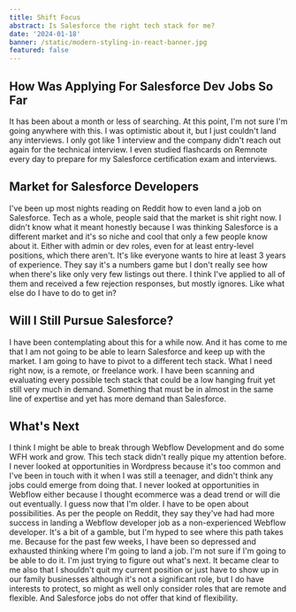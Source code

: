```yaml
---
title: Shift Focus
abstract: Is Salesforce the right tech stack for me?
date: '2024-01-18'
banner: /static/modern-styling-in-react-banner.jpg
featured: false
---
```


## How Was Applying For Salesforce Dev Jobs So Far
It has been about a month or less of searching. At this point, I'm not sure I'm going anywhere with this. I was optimistic about it, but I just couldn't land any interviews. I only got like 1 interview and the company didn't reach out again for the technical interview. I even studied flashcards on Remnote every day to prepare for my Salesforce certification exam and interviews.

## Market for Salesforce Developers
I've been up most nights reading on Reddit how to even land a job on Salesforce. Tech as a whole, people said that the market is shit right now. I didn't know what it meant honestly because I was thinking Salesforce is a different market and it's so niche and cool that only a few people know about it. Either with admin or dev roles, even for at least entry-level positions, which there aren't. It's like everyone wants to hire at least 3 years of experience. They say it's a numbers game but I don't really see how when there's like only very few listings out there. I think I've applied to all of them and received a few rejection responses, but mostly ignores. Like what else do I have to do to get in?


## Will I Still Pursue Salesforce?
I have been contemplating about this for a while now. And it has come to me that I am not going to be able to learn Salesforce and keep up with the market. I am going to have to pivot to a different tech stack. What I need right now, is a remote, or freelance work. I have been scanning and evaluating every possible tech stack that could be a low hanging fruit yet still very much in demand. Something that must be in almost in the same line of expertise and yet has more demand than Salesforce.

## What's Next
I think I might be able to break through Webflow Development and do some WFH work and grow. This tech stack didn't really pique my attention before. I never looked at opportunities in Wordpress because it's too common and I've been in touch with it when I was still a teenager, and didn't think any jobs could emerge from doing that. I never looked at opportunities in Webflow either because I thought ecommerce was a dead trend or will die out eventually. I guess now that I'm older. I have to be open about possibilities. As per the people on Reddit, they say they've had had more success in landing a Webflow developer job as a non-experienced Webflow developer. It's a bit of a gamble, but I'm hyped to see where this path takes me. Because for the past few weeks, I have been so depressed and exhausted thinking where I'm going to land a job. I'm not sure if I'm going to be able to do it. I'm just trying to figure out what's next. It became clear to me also that I shouldn't quit my current position or just have to show up in our family businesses although it's not a significant role, but I do have interests to protect, so might as well only consider roles that are remote and flexible. And Salesforce jobs do not offer that kind of flexibility.

